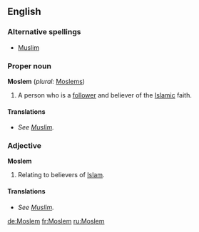 ==English==

===Alternative spellings===
*[[Muslim]]

===Proper noun===
'''Moslem''' (''plural:'' [[Moslems]])
# A person who is a [[follower]] and believer of the [[Islamic]] faith.
====Translations====
*''See [[Muslim]].''
===Adjective===
'''Moslem'''
#Relating to believers of [[Islam]].
====Translations====
*''See [[Muslim]].''

[[de:Moslem]]
[[fr:Moslem]]
[[ru:Moslem]]